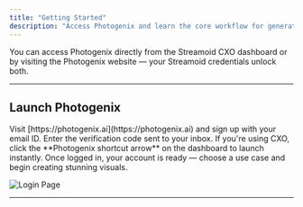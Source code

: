 ```yaml
---
title: "Getting Started"
description: "Access Photogenix and learn the core workflow for generating visuals."
---
```


<Info>
You can access Photogenix directly from the Streamoid CXO dashboard or by visiting the Photogenix website — your Streamoid credentials unlock both.
</Info>

---

## Launch Photogenix

<Steps>
  <Step title="Create Your Account">
  Visit [https://photogenix.ai](https://photogenix.ai) and sign up with your email ID. Enter the verification code sent to your inbox.
  </Step>

  <Step title="Login from CXO">
  If you're using CXO, click the **Photogenix shortcut arrow** on the dashboard to launch instantly.
  </Step>

  <Step title="Start Designing">
  Once logged in, your account is ready — choose a use case and begin creating stunning visuals.
  </Step>
</Steps>

![Login Page](https://assets.catalogix.ai/8d404b7247d454afa74b33c244516b0e)

---

